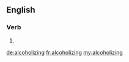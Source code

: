 ==English==

===Verb===
{{head|en|present participle}}

# {{present participle of|alcoholize|lang=en}}

[[de:alcoholizing]]
[[fr:alcoholizing]]
[[my:alcoholizing]]